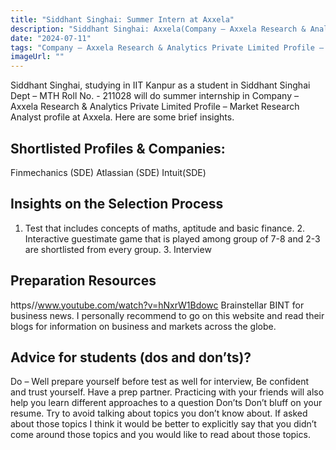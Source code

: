 ```yaml
---
title: "Siddhant Singhai: Summer Intern at Axxela"
description: "Siddhant Singhai: Axxela(Company – Axxela Research & Analytics Private Limited Profile – Market Research Analyst)"
date: "2024-07-11"
tags: "Company – Axxela Research & Analytics Private Limited Profile – Market Research Analyst,Axxela,Internship"
imageUrl: ""
---
```


Siddhant Singhai, studying in IIT Kanpur as a  student in Siddhant Singhai Dept – MTH Roll No. - 211028 will do
 summer internship in Company – Axxela Research & Analytics Private Limited Profile – Market Research Analyst profile at Axxela. Here are some brief
insights.

## Shortlisted Profiles & Companies:
Finmechanics (SDE) Atlassian (SDE) Intuit(SDE)

## Insights on the Selection Process
1. Test that includes concepts of maths, aptitude and basic finance. 2. Interactive guestimate game that is played among group of 7-8 and 2-3 are shortlisted from every group. 3. Interview

##  Preparation Resources
https//www.youtube.com/watch?v=hNxrW1Bdowc Brainstellar BINT for business news. I personally recommend to go on this website and read their blogs for information on business and markets across the globe.

## Advice for students (dos and don’ts)? 
Do – Well prepare yourself before test as well for interview, Be confident and trust yourself. Have a prep partner. Practicing with your friends will also help you learn different approaches to a question Don’ts Don’t bluff on your resume. Try to avoid talking about topics you don’t know about. If asked about those topics I think it would be better to explicitly say that you didn’t come around those topics and you would like to read about those topics.

